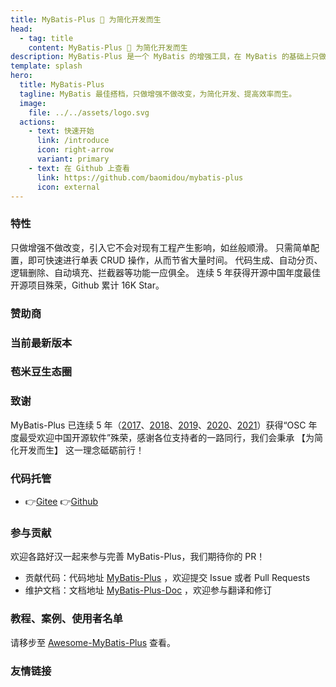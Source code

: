 ```yaml
---
title: MyBatis-Plus 🚀 为简化开发而生
head:
  - tag: title
    content: MyBatis-Plus 🚀 为简化开发而生
description: MyBatis-Plus 是一个 MyBatis 的增强工具，在 MyBatis 的基础上只做增强不做改变，为简化开发、提高效率而生。
template: splash
hero:
  title: MyBatis-Plus
  tagline: MyBatis 最佳搭档，只做增强不做改变，为简化开发、提高效率而生。
  image:
    file: ../../assets/logo.svg
  actions:
    - text: 快速开始
      link: /introduce
      icon: right-arrow
      variant: primary
    - text: 在 Github 上查看
      link: https://github.com/baomidou/mybatis-plus
      icon: external
---
```



<AdsBanner />

### 特性

<CardGrid>
	<Card title="润物无声" icon="gitter">
		只做增强不做改变，引入它不会对现有工程产生影响，如丝般顺滑。
	</Card>
	<Card title="效率至上" icon="rocket">
		只需简单配置，即可快速进行单表 CRUD 操作，从而节省大量时间。
	</Card>
	<Card title="丰富功能" icon="puzzle">
		代码生成、自动分页、逻辑删除、自动填充、拦截器等功能一应俱全。
	</Card>
	<Card title="广泛认可" icon="star">
		连续 5 年获得开源中国年度最佳开源项目殊荣，Github 累计 16K Star。
	</Card>
</CardGrid>

### 赞助商

<Sponsors />

### 当前最新版本

<LastedDependency groupId="com.baomidou" artifactId="mybatis-plus" />

### 苞米豆生态圈

<CardGrid>
  <LinkCard
    title="MybatisX"
    description="一款全免费且强大的 IDEA 插件，支持跳转，自动补全生成 SQL，代码生成。"
    href="https://github.com/baomidou/MybatisX"
  />
  <LinkCard
    title="Mybatis-Mate"
    description="为 MyBatis-Plus 企业级模块，支持分库分表、数据审计、字段加密、数据绑定、数据权限、表结构自动生成 SQL 维护等高级特性。"
    href="https://gitee.com/baomidou/mybatis-mate-examples"
  />
  <LinkCard
    title="AiZuDa"
    description="爱组搭-低代码开发平台组件库。"
    href="https://gitee.com/aizuda"
  />
  <LinkCard
    title="FlowLong"
    description="真正的国产工作流引擎，为中国特色审批匠心打造。"
    href="https://gitee.com/aizuda/flowlong"
  />
  <LinkCard
    title="SnailJob"
    description="分布式任务重试和调度平台。"
    href="https://gitee.com/aizuda/snail-job"
  />
  <LinkCard
    title="Dynamic-Datasource"
    description="基于 SpringBoot 的多数据源组件，功能强悍，支持 Seata 分布式事务。"
    href="https://gitee.com/baomidou/dynamic-datasource-spring-boot-starter"
  />
  <LinkCard
    title="Lock4j"
    description="基于 SpringBoot 同时支持 RedisTemplate、Redission、Zookeeper 的分布式锁组件。"
    href="https://gitee.com/baomidou/lock4j"
  />
  <LinkCard
    title="Shuan"
    description="基于 Pac4J-JWT 的 WEB 安全组件, 快速集成。"
    href="https://gitee.com/baomidou/shaun"
  />
  <LinkCard
    title="Kisso"
    description="基于 Cookie 的单点登录组件。"
    href="https://github.com/baomidou/kisso"
  />
  <LinkCard
    title="Kaptcha"
    description="基于 SpringBoot 和 Google Kaptcha 的简单验证码组件，简单验证码就选它。"
    href="https://gitee.com/baomidou/kaptcha-spring-boot-starter"
  />
</CardGrid>

### 致谢

MyBatis-Plus 已连续 5 年（[2017](https://www.oschina.net/project/top_cn_2017)、[2018](https://www.oschina.net/project/top_cn_2018)、[2019](https://www.oschina.net/project/top_cn_2019)、[2020](https://www.oschina.net/project/top_cn_2020)、[2021](https://www.oschina.net/project/top_cn_2021)）获得“OSC 年度最受欢迎中国开源软件”殊荣，感谢各位支持者的一路同行，我们会秉承 【为简化开发而生】 这一理念砥砺前行！

### 代码托管

- 👉️[Gitee](https://gitee.com/baomidou/mybatis-plus)   👉️[Github](https://github.com/baomidou/mybatis-plus)

### 参与贡献

欢迎各路好汉一起来参与完善 MyBatis-Plus，我们期待你的 PR！

- 贡献代码：代码地址 [MyBatis-Plus](https://github.com/baomidou/mybatis-plus) ，欢迎提交 Issue 或者 Pull Requests
- 维护文档：文档地址 [MyBatis-Plus-Doc](https://github.com/baomidou/mybatis-plus-doc) ，欢迎参与翻译和修订

### 教程、案例、使用者名单

请移步至 [Awesome-MyBatis-Plus](https://github.com/baomidou/awesome-mybatis-plus) 查看。

### 友情链接

<Links />

